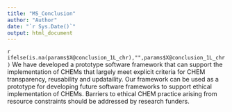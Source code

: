 ```yaml
---
title: "MS_Conclusion"
author: "Author"
date: "`r Sys.Date()`"
output: html_document
---
```

`r ifelse(is.na(params$X@conclusion_1L_chr),"",params$X@conclusion_1L_chr)` 
<!-- We have identified criteria that can be used to systematically assess the extent to which the computational implementation of health economic models adheres to transparency, reusability and updatability criteria.  -->
We have developed a prototype software framework that can support the implementation of CHEMs that largely meet explicit criteria for CHEM transparency, reusability and updataility. Our framework can be used as a prototype for developing future software frameworks to support ethical implementation of CHEMs. Barriers to ethical CHEM practice arising from resource constraints should be addressed by research funders.